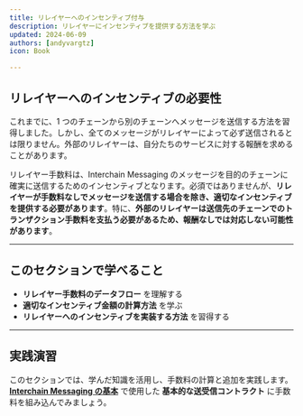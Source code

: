 ```yaml
---
title: リレイヤーへのインセンティブ付与  
description: リレイヤーにインセンティブを提供する方法を学ぶ  
updated: 2024-06-09  
authors: [andyvargtz]  
icon: Book  

---
```


## **リレイヤーへのインセンティブの必要性**  

これまでに、1 つのチェーンから別のチェーンへメッセージを送信する方法を習得しました。しかし、全てのメッセージがリレイヤーによって必ず送信されるとは限りません。外部のリレイヤーは、自分たちのサービスに対する報酬を求めることがあります。  

リレイヤー手数料は、Interchain Messaging のメッセージを目的のチェーンに確実に送信するためのインセンティブとなります。必須ではありませんが、**リレイヤーが手数料なしでメッセージを送信する場合を除き、適切なインセンティブを提供する必要があります**。特に、**外部のリレイヤーは送信先のチェーンでのトランザクション手数料を支払う必要があるため、報酬なしでは対応しない可能性があります**。  

---

## **このセクションで学べること**  

- **リレイヤー手数料のデータフロー** を理解する  
- **適切なインセンティブ金額の計算方法** を学ぶ  
- **リレイヤーへのインセンティブを実装する方法** を習得する  

---

## **実践演習**  

このセクションでは、学んだ知識を活用し、手数料の計算と追加を実践します。**[Interchain Messaging の基本](https://example.com/interchain-messaging-basics)** で使用した **基本的な送受信コントラクト** に手数料を組み込んでみましょう。